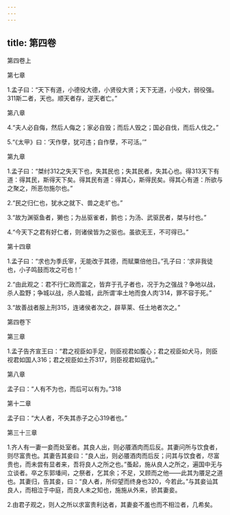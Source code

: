```yaml
---
---
---
```

title: 第四卷
---




第四卷上


第七章

1.孟子曰：“天下有道，小德役大德，小贤役大贤；天下无道，小役大，弱役强。311斯二者，天也。顺天者存，逆天者亡。”

第八章

4.“夫人必自侮，然后人侮之；家必自毁；而后人毁之；国必自伐，而后人伐之。”

5.“《太甲》曰：‘天作孽，犹可违；自作孽，不可活。’”

第九章

1.孟子曰：“桀纣312之失天下也，失其民也；失其民者，失其心也。得313天下有道：得其民，斯得天下矣。得其民有道：得其心，斯得民矣。得其心有道：所欲与之聚之，所恶勿施尔也。”

2.“民之归仁也，犹水之就下、兽之走圹也。”

3.“故为渊驱鱼者，獭也；为丛驱雀者，鹯也；为汤、武驱民者，桀与纣也。”

4.“今天下之君有好仁者，则诸侯皆为之驱也。虽欲无王，不可得已。”

第十四章

1.孟子曰：“求也为季氏宰，无能改于其德，而赋粟倍他日。”孔子曰：‘求非我徒也，小子鸣鼓而攻之可也！’

2.“由此观之：君不行仁政而富之，皆弃于孔子者也，况于为之强战？争地以战，杀人盈野；争城以战，杀人盈城，此所谓‘率土地而食人肉’314，罪不容于死。”

3.“故善战者服上刑315，连诸侯者次之，辟草莱、任土地者次之。”

第四卷下

第三章

1.孟子告齐宣王曰：“君之视臣如手足，则臣视君如腹心；君之视臣如犬马，则臣视君如国人316；君之视臣如土芥317，则臣视君如寇仇。”

第八章

孟子曰：“人有不为也，而后可以有为。”318

第十二章

孟子曰：“大人者，不失其赤子之心319者也。”

第三十三章

1.齐人有一妻一妾而处室者。其良人出，则必餍酒肉而后反。其妻问所与饮食者，则尽富贵也。其妻告其妾曰：“良人出，则必餍酒肉而后反；问其与饮食者，尽富贵也，而未尝有显者来，吾将良人之所之也。”蚤起，施从良人之所之，遍国中无与立谈者。卒之东郭墦间，之祭者，乞其余；不足，又顾而之他——此其为餍足之道也。其妻归，告其妾，曰：“良人者，所仰望而终身也320，今若此。”与其妾讪其良人，而相泣于中庭，而良人未之知也，施施从外来，骄其妻妾。

2.由君子观之，则人之所以求富贵利达者，其妻妾不羞也而不相泣者，几希矣。